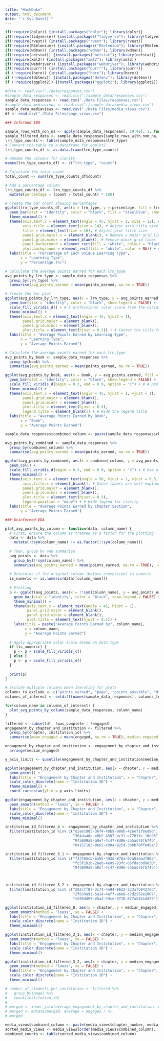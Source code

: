 ```yaml
---
title: "HackDuke"
output: html_document
date: "`r Sys.Date()`"
---
```


```r
if(!require(dplyr)) {install.packages("dplyr"); library(dplyr)}
if(!require(tidyverse)) {install.packages("tidyverse"); library(tidyverse)}
if(!require(rvest)) {install.packages("rvest"); library(rvest)}
if(!require(RSelenium)) {install.packages("RSelenium"); library(RSelenium)}
if(!require(wdman)) {install.packages("wdman"); library(wdman)}
if(!require(netstat)) {install.packages("netstat"); library(netstat)}
if(!require(xml2)) {install.packages("xml2"); library(xml2)}
if(!require(webdriver)) {install.packages("webdriver"); library(webdriver)}
if(!require(purrr)) {install.packages("purrr"); library(purrr)}
if (!require(here)) {install.packages("here"); library(here)}
if (!require(dotenv)) {install.packages("dotenv"); library(dotenv)}
if (!require(ggplot2)) {install.packages("ggplot2"); library(ggplot2)}
```

```r
#data <- read.csv("./data/responses.csv")
#sample_data_responses <- read.csv("./sample_data/responses.csv")
sample_data_responses <- read.csv("./Data Files/responses.csv")
#sample_data_mediaviews <- read.csv("./sample_data/media_views.csv")
sample_data_mediaviews <- read.csv("./Data Files/media_views.csv")
df <- read.csv("./Data Files/page_views.csv")
```

```r
### Informed EDA

sample_rows_with_non_na <- apply(sample_data_responses[, 29:40], 1, function(x) any(!is.na(x)))
sample_filtered_data <- sample_data_responses[sample_rows_with_non_na, ]
lrn_type_counts <- table(sample_data_responses$lrn_type)
# Convert the table to a dataframe for ggplot2
lrn_type_counts_df <- as.data.frame(lrn_type_counts)

# Rename the columns for clarity
names(lrn_type_counts_df) <- c("lrn_type", "count")

# Calculate the total count
total_count <- sum(lrn_type_counts_df$count)

# Add a percentage column
lrn_type_counts_df <- lrn_type_counts_df %>%
  mutate(percentage = (count / total_count) * 100)

# Create the bar chart showing percentages
ggplot(lrn_type_counts_df, aes(x = lrn_type, y = percentage, fill = lrn_type)) +
  geom_bar(stat = "identity", color = "black", fill = "steelblue", show.legend = FALSE) + # Add border color and fill
  theme_minimal() +
  theme(axis.text.x = element_text(angle = 45, hjust = 1, size = 12), # Adjust text size and angle for readability
        axis.title = element_text(size = 14), # Adjust axis title size
        title = element_text(size = 16), # Adjust plot title size
        panel.grid.major.x = element_blank(), # Remove x major grid lines for cleaner look
        panel.grid.minor = element_blank(), # Remove minor grid lines
        panel.background = element_rect(fill = "white", colour = "black"), # Background color
        plot.background = element_rect(fill = "white", color = NA)) + # Plot background color
  labs(title = "Percentage of Each Unique Learning Type",
       x = "Learning Type",
       y = "Percentage (%)")

# Calculate the average points earned for each lrn_type
avg_points_by_lrn_type <- sample_data_responses %>%
  group_by(lrn_type) %>%
  summarise(avg_points_earned = mean(points_earned, na.rm = TRUE))

# Create the bar plot
ggplot(avg_points_by_lrn_type, aes(x = lrn_type, y = avg_points_earned, fill = lrn_type)) +
  geom_bar(stat = "identity", color = "black", show.legend = FALSE) +
  scale_fill_viridis_d() + # A professional color scale from the viridis package
  theme_minimal() +
  theme(axis.text.x = element_text(angle = 45, hjust = 1),
        panel.grid.major = element_blank(),
        panel.grid.minor = element_blank(),
        plot.title = element_text(hjust = 0.5)) + # Center the title for a professional look
  labs(title = "Average Points Earned by Learning Type",
       x = "Learning Type",
       y = "Average Points Earned")

# Calculate the average points earned for each lrn_type
avg_points_by_book <- sample_data_responses %>%
  group_by(book) %>%
  summarise(avg_points_earned = mean(points_earned, na.rm = TRUE))

ggplot(avg_points_by_book, aes(x = book, y = avg_points_earned, fill = book)) +
  geom_bar(stat = "identity", color = "black", show.legend = FALSE) +
  scale_fill_viridis_d(begin = 0.3, end = 0.9, option = "C") + # A professional and accessible color scale
  theme_minimal() +
  theme(axis.text.x = element_text(angle = 45, hjust = 1, vjust = 1),
        panel.grid.major = element_blank(),
        panel.grid.minor = element_blank(),
        plot.title = element_text(hjust = 0.5),
        legend.title = element_blank()) + # Hide the legend title
  labs(title = "Average Points Earned by Book",
       x = "Book",
       y = "Average Points Earned")

sample_data_responses$combined_column <- paste(sample_data_responses$chapter_number, sample_data_responses$section_number, sep = ".")

avg_points_by_combined <- sample_data_responses %>%
  group_by(combined_column) %>%
  summarise(avg_points_earned = mean(points_earned, na.rm = TRUE))

ggplot(avg_points_by_combined, aes(x = combined_column, y = avg_points_earned, fill = combined_column)) +
  geom_col() +
  scale_fill_viridis_d(begin = 0.3, end = 0.9, option = "C") + # Use a professional color scale
  theme_minimal() +
  theme(axis.text.x = element_text(angle = 90, hjust = 1, vjust = 0.5, size = 8), # Adjust text for readability
        axis.title.x = element_blank(), # Since labels are self-explanatory
        panel.grid.major = element_blank(),
        panel.grid.minor = element_blank(),
        plot.title = element_text(hjust = 0.5),
        legend.position = "none") + # Hide legend for clarity
  labs(title = "Average Points Earned by Chapter.Section",
       y = "Average Points Earned")
```

```r
### Uninformed EDA

plot_avg_points_by_column <- function(data, column_name) {
  # First, ensure the column is treated as a factor for the plotting
  data <- data %>%
    mutate(!!sym(column_name) := as.factor(!!sym(column_name)))
  
  # Then, group by and summarise
  avg_points <- data %>%
    group_by(!!sym(column_name)) %>%
    summarise(avg_points_earned = mean(points_earned, na.rm = TRUE), .groups = 'drop')
  
  # Determine if the original column (before conversion) is numeric
  is_numeric <- is.numeric(data[[column_name]])
  
  # Plotting
  p <- ggplot(avg_points, aes(x = !!sym(column_name), y = avg_points_earned, fill = !!sym(column_name))) +
    geom_bar(stat = "identity", color = "black", show.legend = FALSE) +
    theme_minimal() +
    theme(axis.text.x = element_text(angle = 45, hjust = 1),
          panel.grid.major = element_blank(),
          panel.grid.minor = element_blank(),
          plot.title = element_text(hjust = 0.5)) +
    labs(title = paste("Average Points Earned by", column_name),
         x = column_name,
         y = "Average Points Earned")
  
  # Apply appropriate color scale based on data type
  if (is_numeric) {
    p <- p + scale_fill_viridis_c()
  } else {
    p <- p + scale_fill_viridis_d()
  }
  
  print(p)
}

# Exclude multiple columns when iterating for plots
columns_to_exclude <- c("points_earned", "page", "points_possible", "dt_submitted", "completes_page", "lrn_response_id", "lrn_dt_started", "lrn_dt_saved", "lrn_status", "lrn_option_0", "lrn_option_1", "lrn_option_2", "lrn_option_3", "lrn_option_4", "lrn_option_5", "lrn_option_6", "lrn_option_7", "lrn_option_8", "lrn_option_9", "lrn_option_10", "lrn_option_11", "response", "prompt", "user_agent")
columns_of_interest <- setdiff(names(sample_data_responses), columns_to_exclude)

for(column_name in columns_of_interest) {
  plot_avg_points_by_column(sample_data_responses, column_name)
}
```

```r
filtered <- subset(df, !was_complete | !engaged)
engagement_by_chapter_and_institution <- filtered %>%
  group_by(chapter, institution_id) %>%
  summarise(mean_engaged = mean(engaged, na.rm = TRUE), median_engaged = median(engaged, na.rm = TRUE))

engagement_by_chapter_and_institution <- engagement_by_chapter_and_institution %>%
  arrange(median_engaged)

y_axis_limits <- quantile(engagement_by_chapter_and_institution$median_engaged, c(0.05, 0.95))

ggplot(engagement_by_chapter_and_institution, aes(x = chapter, y = median_engaged, color = factor(institution_id))) +
  geom_point() + 
  labs(title = "Engagement by Chapter and Institution", x = "Chapter", y = "Median Engaged") +
  scale_color_discrete(name = "Institution ID") +
  theme_minimal() +
  coord_cartesian(ylim = y_axis_limits)

ggplot(engagement_by_chapter_and_institution, aes(x = chapter, y = median_engaged, group = institution_id, color = factor(institution_id))) +
  geom_smooth(method = "loess", se = FALSE) +
  labs(title = "Engagement by Chapter and Institution", x = "Chapter", y = "Median Engaged") +
  scale_color_discrete(name = "Institution ID") +
  theme_minimal()

institution_id_filtered_4 <- engagement_by_chapter_and_institution %>%
  filter(institution_id %in% c("d2e6c885-36f4-48b9-988b-42eef1f8ed9d", 
                               "364da48a-e0b2-4507-bc31-e7761fe 16e95", 
                               "94a809a9-a0ef-4c47-8d96-3a5ad76f674b",
                               "04157183-8665-400a-925d-3bbb70ffe45e"))

institution_id_filtered_3_1 <- engagement_by_chapter_and_institution %>%
  filter(institution_id %in% c("f17495c5-e105-492d-878a-07a03ea3f805", 
                               "fc5f1b1b-2aeb-4e09-93fc-06fdac0d8030", 
                               "94a809a9-a0ef-4c47-8d96-3a5ad76f674b"))



institution_id_filtered_3_2 <- engagement_by_chapter_and_institution %>%
  filter(institution_id %in% c("292cff87-3c74-4e94-8622-233afb0427dd", 
                               "2f830a93-5a14-4aff-a6e8-c7d2562e2007", 
                               "c699dd97-e5a4-49ce-9718-877a81b1d475"))

ggplot(institution_id_filtered_8, aes(x = chapter, y = median_engaged, group = institution_id, color = factor(institution_id))) +
  geom_smooth(method = "loess", se = FALSE) +
  labs(title = "Engagement by Chapter and Institution", x = "Chapter", y = "Median Engaged") +
  scale_color_discrete(name = "Institution ID") +
  theme_minimal()

ggplot(institution_id_filtered_3_1, aes(x = chapter, y = median_engaged, group = institution_id, color = factor(institution_id))) +
  geom_smooth(method = "loess", se = FALSE) +
  labs(title = "Engagement by Chapter and Institution", x = "Chapter", y = "Median Engaged") +
  scale_color_discrete(name = "Institution ID") +
  theme_minimal()

ggplot(institution_id_filtered_3_2, aes(x = chapter, y = median_engaged, group = institution_id, color = factor(institution_id))) +
  geom_smooth(method = "loess", se = FALSE) +
  labs(title = "Engagement by Chapter and Institution", x = "Chapter", y = "Median Engaged") +
  scale_color_discrete(name = "Institution ID") +
  theme_minimal()

# number_of_students_per_institution <- filtered %>%
#   group_by(page) %>%
#   count(institution_id)
# 
# merged <- inner_join(average_engagement_by_chapter_and_institution, number_of_students_per_institution, by=c("page", "institution_id"))
# merged <- mutate(merged, average = engaged / n)
# merged
```

```r
media_views$combined_column <- paste(media_views$chapter_number, media_views$section_number, sep = ".")
sorted_media_views <- media_views[order(media_views$combined_column), ]
combined_counts <- table(sorted_media_views$combined_column)
```